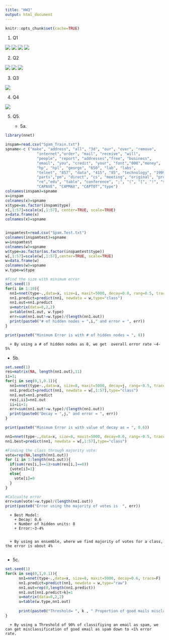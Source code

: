 ```yaml
---
title: "HW3"
output: html_document
---
```


```r
knitr::opts_chunk$set(cache=TRUE)
```


1. Q1

  ![](Q1P1.jpg)
  ![](Q1P2.jpg)
  ![](Q1P3.jpg)
  ![](Q1P4.jpg)


2. Q2

  ![](Q2P1.jpg)
  ![](Q2P2.jpg)
  ![](Q2P3.jpg)

3. Q3

  ![](Q3P1.jpg)

4. Q4

  ![](Q4P1.jpg)

5. Q5. 
  
    + 5a.
    
```r

library(nnet)

inspam=read.csv("Spam_Train.txt")
spname<-c ("make", "address", "all", "3d", "our", "over", "remove",
              "internet","order", "mail", "receive", "will",
              "people", "report", "addresses","free", "business",
              "email", "you", "credit", "your", "font","000","money",
              "hp", "hpl", "george", "650", "lab", "labs",
              "telnet", "857", "data", "415", "85", "technology", "1999",
              "parts","pm", "direct", "cs", "meeting", "original", "project",
              "re","edu", "table", "conference", ";", "(", "[", "!", "$", "#",
              "CAPAVE", "CAPMAX", "CAPTOT","type")
colnames(inspam)=spname
x=inspam
colnames(x)=spname
x$type=as.factor(inspam$type)
x[,1:57]=scale(x[,1:57], center=TRUE, scale=TRUE)
x=data.frame(x)
colnames(x)=spname


inspamtest=read.csv("Spam.Test.txt")
colnames(inspamtest)=spname
w=inspamtest
colnames(w)=spname
w$type=as.factor(as.factor(inspamtest$type))
w[,1:57]=scale(w[,1:57],center=TRUE, scale=TRUE)
w=data.frame(w)
colnames(w)=spname
w.type=w$type

#Find the size with minimum error
set.seed(1)
for(i in 1:10){  
  nn1=nnet(type~.,data=x, size=i, maxit=5000, decay=0.0, rang=0.5, trace=F)
  nn1.predict=predict(nn1, newdata = w,type="class") 
  nn1.out=nn1.predict
  u=matrix(data=0,2,2)
  u=table(nn1.out, w.type)
  err=sum(nn1.out!=w.type)/(length(nn1.out))
  print(paste0("# of hidden nodes = ",i," and error = ", err))
}

print(paste0("Minimum Error is with # of hidden nodes = ", 8))
```


      + By using a # of hidden nodes as 8, we get  overall error rate ~4-5%

  + 5b. 

```r
set.seed(1)
res=matrix(NA, length(nn1.out),11)
ii=1;
for(j in seq(0,1,0.1)){  
  nn1=nnet(type~.,data=x, size=8, maxit=5000, decay=j, rang=-0.5, trace=F)
  nn1.predict=predict(nn1, newdata = w[,1:57],type="class") 
  nn1.out=nn1.predict
  res[,ii]=nn1.out
  ii=ii+1;
  err=sum(nn1.out!=w.type)/(length(nn1.out))
  print(paste0("Decay = ",j," and error = ", err))
}

print(paste0("Minimum Error is with value of decay as = ", 0.6))

nn1=nnet(type~.,data=x, size=8, maxit=5000, decay=0.6, rang=-0.5, trace=F)
nn1.best=predict(nn1, newdata = w[,1:57],type="class") 

#Finding the class through majority vote:
vote=rep(NA,length(nn1.out))
for (i in 1:length(nn1.out)){
  if(sum(res[i,]==1)>sum(res[i,]==0))
  {vote[i]=1}
  else{
    vote[i]=0
  }
}

#Calcualte error
err=sum(vote!=w.type)/(length(nn1.out))
print(paste0("Error using the majority of votes is  ", err))
```


      + Best Model:
        + Decay: 0.6
        + Number of hidden units: 8
        + Error:~3-4%
      
      
      + By using an ensemble, where we find majority of votes for a class, the error is about 4%
      


  + 5c.
  
```r
set.seed(1)
for(k in seq(0,1,0.1)){  
      nn1=nnet(type~.,data=x, size=8, maxit=5000, decay=0.6, trace=F)
      nn1.predict=predict(nn1, newdata = w,type="raw") 
      nn1.out=rep(0,length(nn1.predict))
      nn1.out[nn1.predict>k]=1
      u=matrix(data=0,2,2)
      u=table(w.type,nn1.out)
   
      print(paste0("Threshold= ", k , " Proportion of good mails misclassified is: ", u[3][1]/(u[1][1]+u[3][1]) ))
}
```


      + By using a Threshold of 90% of classifiying an email as spam, we can get misclassification of good email as spam down to <1% error rate.
